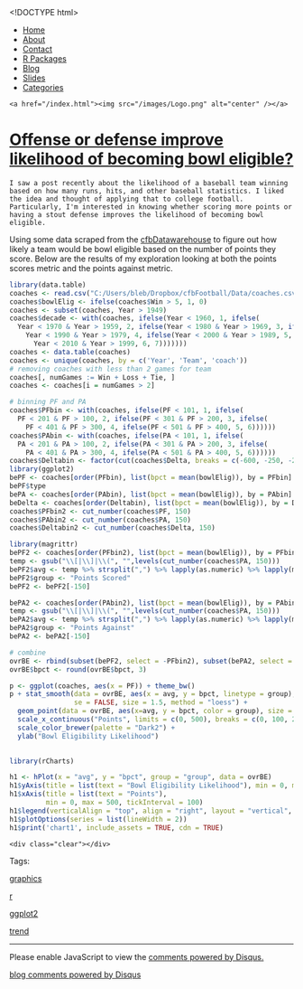 <!DOCTYPE html>
<html>
  <head>
    <meta charset="utf-8">
    <title>Offense or defense improve likelihood of becoming bowl eligible?</title>
    <meta name="author" content="Brandon LeBeau" />
   <link rel="alternate" type="application/rss+xml" title="Educate-R" href="http://educate-r.org/feed.xml">
    <link rel="stylesheet" type="text/css" href="/stylesheets/newstyle.css">
    <link rel="stylesheet" href="/stylesheets/xcodeDkGrey.css">
    <script type='text/javascript' src="/stylesheets/highlight.pack.js"></script>
<script type="text/javascript">

    var _gaq = _gaq || [];
    _gaq.push(['_setAccount', 'UA-43425299-1']);
    _gaq.push(['_trackPageview']);

    (function() {
      var ga = document.createElement('script'); ga.type = 'text/javascript'; ga.async = true;
      ga.src = ('https:' == document.location.protocol ? 'https://ssl' : 'http://www') + '.google-analytics.com/ga.js';
      var s = document.getElementsByTagName('script')[0]; s.parentNode.insertBefore(ga, s);
    })();
 </script>

   </head>

  <body>
    <script>hljs.initHighlightingOnLoad();</script>

 <div id="navigation">
  <ul>
  <li><a href="/index.html">Home</a></li>
  <li><a href="/about.html">About</a></li>
  <li><a href="/contact.html">Contact</a></li>
  <li><a href="/projects.html">R Packages</a></li>
  <li><a href="/blog.html">Blog</a></li>
  <li><a href="/slides.html">Slides</a></li>
  <li><a href="/tags.html">Categories</a></li>
  </ul>
  </div>
  <div id="headerimg">
    <a href="/index.html"><img src="/images/Logo.png" alt="center" /></a>
  </div>
  <div class="content">
  <div class="blog">
   <!-- <h2>Offense or defense improve likelihood of becoming bowl eligible?</h2> -->
     <div class="full">
  <h1 class="entry-title">
    <a href="/Rmd/2014-09-05-winpct.Rmd" title="Offense or defense improve likelihood of becoming bowl eligible?" rel="bookmark">Offense or defense improve likelihood of becoming bowl eligible?</a>
  </h1>
  <div class="entry-content full-content">
    I saw a post recently about the likelihood of a baseball team winning based on how many runs, hits, and other baseball statistics. I liked the idea and thought of applying that to college football. Particularly, I'm interested in knowing whether scoring more points or having a stout defense improves the likelihood of becoming bowl eligible.  

Using some data scraped from the [cfbDatawarehouse](http://www.cfbdatawarehouse.com/) to figure out how likely a team would be bowl eligible based on the number of points they score. Below are the results of my exploration looking at both the points scores metric and the points against metric.

```r
library(data.table)
coaches <- read.csv("C:/Users/bleb/Dropbox/cfbFootball/Data/coaches.csv")
coaches$bowlElig <- ifelse(coaches$Win > 5, 1, 0)
coaches <- subset(coaches, Year > 1949)
coaches$decade <- with(coaches, ifelse(Year < 1960, 1, ifelse(
  Year < 1970 & Year > 1959, 2, ifelse(Year < 1980 & Year > 1969, 3, ifelse(
    Year < 1990 & Year > 1979, 4, ifelse(Year < 2000 & Year > 1989, 5, ifelse(
      Year < 2010 & Year > 1999, 6, 7)))))))
coaches <- data.table(coaches)
coaches <- unique(coaches, by = c('Year', 'Team', 'coach'))
# removing coaches with less than 2 games for team
coaches[, numGames := Win + Loss + Tie, ]
coaches <- coaches[i = numGames > 2]

# binning PF and PA
coaches$PFbin <- with(coaches, ifelse(PF < 101, 1, ifelse(
  PF < 201 & PF > 100, 2, ifelse(PF < 301 & PF > 200, 3, ifelse(
    PF < 401 & PF > 300, 4, ifelse(PF < 501 & PF > 400, 5, 6))))))
coaches$PAbin <- with(coaches, ifelse(PA < 101, 1, ifelse(
  PA < 201 & PA > 100, 2, ifelse(PA < 301 & PA > 200, 3, ifelse(
    PA < 401 & PA > 300, 4, ifelse(PA < 501 & PA > 400, 5, 6))))))
coaches$Deltabin <- factor(cut(coaches$Delta, breaks = c(-600, -250, -200, -150, -100, -50, 0, 50, 100, 150, 200, 250, 600)))
library(ggplot2)
bePF <- coaches[order(PFbin), list(bpct = mean(bowlElig)), by = PFbin]
bePF$type 
bePA <- coaches[order(PAbin), list(bpct = mean(bowlElig)), by = PAbin]
beDelta <- coaches[order(Deltabin), list(bpct = mean(bowlElig)), by = Deltabin]
coaches$PFbin2 <- cut_number(coaches$PF, 150)
coaches$PAbin2 <- cut_number(coaches$PA, 150)
coaches$Deltabin2 <- cut_number(coaches$Delta, 150)

library(magrittr)
bePF2 <- coaches[order(PFbin2), list(bpct = mean(bowlElig)), by = PFbin2]
temp <- gsub("\\[|\\]|\\(", "",levels(cut_number(coaches$PA, 150)))
bePF2$avg <- temp %>% strsplit(",") %>% lapply(as.numeric) %>% lapply(mean) %>% unlist
bePF2$group <- "Points Scored"
bePF2 <- bePF2[-150]

bePA2 <- coaches[order(PAbin2), list(bpct = mean(bowlElig)), by = PAbin2]
temp <- gsub("\\[|\\]|\\(", "",levels(cut_number(coaches$PA, 150)))
bePA2$avg <- temp %>% strsplit(",") %>% lapply(as.numeric) %>% lapply(mean) %>% unlist
bePA2$group <- "Points Against"
bePA2 <- bePA2[-150]

# combine
ovrBE <- rbind(subset(bePF2, select = -PFbin2), subset(bePA2, select = -PAbin2))
ovrBE$bpct <- round(ovrBE$bpct, 3)
```

```r
p <- ggplot(coaches, aes(x = PF)) + theme_bw() 
p + stat_smooth(data = ovrBE, aes(x = avg, y = bpct, linetype = group), 
                se = FALSE, size = 1.5, method = "loess") + 
  geom_point(data = ovrBE, aes(x=avg, y = bpct, color = group), size = 2) + 
  scale_x_continuous("Points", limits = c(0, 500), breaks = c(0, 100, 200, 300, 400, 500)) + 
  scale_color_brewer(palette = "Dark2") + 
  ylab("Bowl Eligibility Likelihood") 
  
```

```r
library(rCharts)

h1 <- hPlot(x = "avg", y = "bpct", group = "group", data = ovrBE)
h1$yAxis(title = list(text = "Bowl Eligibility Likelihood"), min = 0, max = 1, tickInterval = .1)
h1$xAxis(title = list(text = "Points"),
         min = 0, max = 500, tickInterval = 100)
h1$legend(verticalAlign = "top", align = "right", layout = "vertical", title = list(text = "Group"))
h1$plotOptions(series = list(lineWidth = 2))
h1$print('chart1', include_assets = TRUE, cdn = TRUE)
```



    <div class="clear"></div>
  </div>
  <p class="alt-font tight">
    Tags:&nbsp;
    
    <a href="/tags.html#graphics-ref" >graphics</a>
    
    <a href="/tags.html#r-ref" >r</a>
    
    <a href="/tags.html#ggplot2-ref" >ggplot2</a>
    
    <a href="/tags.html#trend-ref" >trend</a>
    
  </p>
  <p class="by-line">
    <span class="date full-date">
      <abbr class="published" title=""></abbr>
    </span>
  </p>
  <div class="clear"></div>
</div>
<div class="rule">
  <hr/>
</div>

<div id="disqus_thread"></div>
<script type="text/javascript">
  var disqus_shortname = 'rjourney';

  var disqus_url = "http://lebebr01.github.com/Rmd/2014-09-05-winpct.Rmd";

  (function() {
      var dsq = document.createElement('script'); dsq.type = 'text/javascript'; dsq.async = true;
      dsq.src = 'http://' + disqus_shortname + '.disqus.com/embed.js';
      (document.getElementsByTagName('head')[0] || document.getElementsByTagName('body')[0]).appendChild(dsq);
  })();
</script>
<noscript>Please enable JavaScript to view the <a href="http://disqus.com/?ref_noscript">comments powered by Disqus.</a></noscript>
<a href="http://disqus.com" class="dsq-brlink">blog comments powered by <span class="logo-disqus">Disqus</span></a>




  </div>
  </div>  
    </body>
</html>
